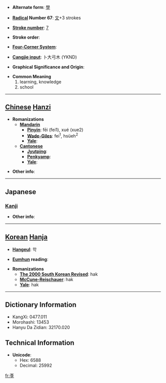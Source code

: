 * '''Alternate form''': [[學]]

* '''[[Wiktionary:Chinese radical index| Radical]] Number 67''': [[Wiktionary:Chinese radical index 文|文]]+3 strokes

* '''[[Wiktionary:Chinese total strokes index|Stroke number]]''': [[Wiktionary:Chinese total strokes index 7|7]]

* '''Stroke order''': 

* '''[[Wiktionary:Chinese four corner index|Four-Corner System]]''': 

* '''[[Wiktionary:Chinese Cangjie index|Cangjie input]]''': 卜大弓木 (YKND)

* '''Graphical Significance and Origin''': 

* '''Common Meaning'''
*#learning, knowledge
*# school


----

== [[Chinese]] [[Hanzi]] ==

* '''Romanizations'''
** '''[[Mandarin]]'''
*** '''[[Pinyin]]''': fēi (fei1), xué (xue2)
*** '''[[Wade-Giles]]''': fei<sup>1</sup>, hsüeh<sup>2</sup>
*** '''[[Yale]]''': 
** '''[[Cantonese]]'''
*** '''[[Jyutping]]''':
*** '''[[Penkyamp]]''': 
*** '''[[Yale]]''': 

* '''Other info''': 

----

==Japanese==
===[[Kanji]]===
{{kanji|on readings=[[がく]] (gaku)
|kun readings=[[まなぶ]] (manabu)
}}

* '''Other info''':  

----

== [[Korean]] [[Hanja]] ==

* '''[[Hangeul]]''': 학

* '''[[Eumhun]] reading''': 

* '''Romanizations'''
** '''[[The 2000 South Korean Revised Romanization|The 2000 South Korean Revised]]''': hak
** '''[[McCune-Reischauer]]''': hak
** '''[[Yale]]''': hak

----

== Dictionary Information ==

* KangXi: 0477.011
* Morohashi: 13453
* Hanyu Da Zidian: 32170.020

== Technical Information ==

* '''Unicode''':
** Hex: 6588
** Decimal: 25992

[[fr:斈]]